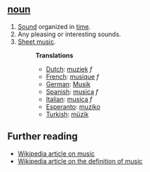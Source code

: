 ==[[noun]]==

# [[Sound]] organized in [[time]].
# Any pleasing or interesting sounds.
# [[Sheet music]].
#:'''Translations'''
#:*[[Dutch]]: [[muziek]] ''f''
#:*[[French]]: [[musique]] ''f''
#:*[[German]]: [[Musik]]
#:*[[Spanish]]: [[musica]] ''f''
#:*[[Italian]]: [[musica]] ''f''
#:*[[Esperanto]]: [[muziko]]
#:*[[Turkish]]: [[müzik]] 

== Further reading ==

* [[w:music|Wikipedia article on music]]
* [[w:definition of music|Wikipedia article on the definition of music]]